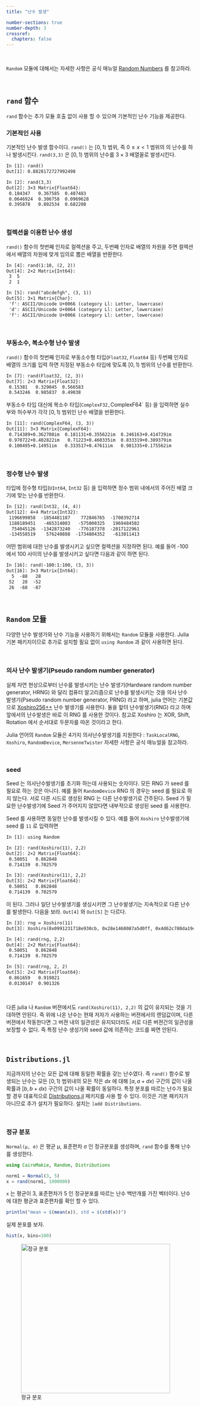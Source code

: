 ```yaml
---
title: "난수 발생"

number-sections: true
number-depth: 3
crossref:
  chapters: false
---
```


</br>

`Random` 모듈에 대해서는 자세한 사항은 공식 매뉴얼 [Random Numbers](https://docs.julialang.org/en/v1/stdlib/Random/) 를 참고하라.

</br>


## `rand` 함수

`rand` 함수는 추가 모듈 호출 없이 사용 할 수 있으며 기본적인 난수 기능을 제공한다.

### 기본적인 사용

기본적인 난수 발생 함수이다. `rand()` 는 $[0,\,1)$ 범위, 즉 $0\le x < 1$ 범위의 의 난수를 하나 발생시킨다. `rand(3,3)` 은 $[0,\,1)$ 범위의 난수를 $3\times 3$ 배열꼴로 발생시킨다. 

```txt
In [1]: rand()
Out[1]: 0.8828172727992498

In [2]: rand(3,3)
Out[2]: 3×3 Matrix{Float64}:
 0.184347   0.367585  0.487483
 0.0646924  0.306758  0.0969628
 0.395878   0.802534  0.682208
```

</br>

### 컬렉션을 이용한 난수 생성

`rand()` 함수의 첫번째 인자로 컬렉션을 주고, 두번째 인자로 배열의 차원을 주면 컬렉션에서 배열의 차원에 맞게 임의로 뽑은 배열을 반환한다.

```txt
In [4]: rand(1:10, (2, 2))
Out[4]: 2×2 Matrix{Int64}:
 3  5
 2  1

In [5]: rand("abcdefgh", (3, 1))
Out[5]: 3×1 Matrix{Char}:
 'f': ASCII/Unicode U+0066 (category Ll: Letter, lowercase)
 'd': ASCII/Unicode U+0064 (category Ll: Letter, lowercase)
 'f': ASCII/Unicode U+0066 (category Ll: Letter, lowercase)
```

</br>

### 부동소수, 복소수형 난수 발생

`rand()` 함수의 첫번째 인자로 부동소수형 타입(`Float32`, `Float64` 등) 두번째 인자로 배열의 크기를 입력 하면 지정된 부동소수 타입에 맞도록 $[0,\,1)$ 범위의 난수를 반환한다.

```txt
In [7]: rand(Float32, (2, 3))
Out[7]: 2×3 Matrix{Float32}:
 0.15381   0.329045  0.566583
 0.543246  0.985837  0.49038
```

부동소수 타입 대신에 복소수 타입(`ComplexF32, `ComplexF64` 등) 을 입력하면 실수부와 허수부가 각각 $[0,\,1)$ 범위인 난수 배열을 반환한다.

```txt
In [11]: rand(ComplexF64, (3, 3))
Out[11]: 3×3 Matrix{ComplexF64}:
 0.714389+0.362708im  0.181131+0.355622im  0.246163+0.414729im
 0.970722+0.402822im   0.71223+0.460335im  0.833319+0.389379im
 0.100495+0.14951im   0.333517+0.47611im   0.981335+0.175562im
 ```

</br>

### 정수형 난수 발생

타입에 정수형 타입(`UInt64`, `Int32` 등) 을 입력하면 정수 범위 내에서의 주어진 배열 크기에 맞는 난수를 반환한다.

```txt
In [12]: rand(Int32, (4, 4))
Out[12]: 4×4 Matrix{Int32}:
 1196699858  -1854481187    772846765  -1708392714
 1188189451   -465314003   -575000325   1969484502
  754045126  -1342873240   -776187378  -2017122961
 -134558519    576240888  -1734804352   -613011413
```

어떤 범위에 대한 난수를 발생시키고 싶으면 컬렉션을 지정하면 된다. 예를 들어 -100 에서 100 사이의 난수를 발생시키고 싶다면 다음과 같이 하면 된다.

```txt
In [16]: rand(-100:1:100, (3, 3))
Out[16]: 3×3 Matrix{Int64}:
  5  -88   28
 52   28  -52
 26  -68  -87
```

</br>

## `Random` 모듈

다양한 난수 발생가와 난수 기능을 사용하기 위해서는 `Random` 모듈을 사용한다. Julia 기본 패키지이므로 추가로 설치할 필요 없이 `using Random` 과 같이 사용하면 된다.

</br>

### 의사 난수 발생기(Pseudo random number generator)

실제 자연 현상으로부터 난수를 발생시키는 난수 발생기(Hardware random number generator, HRNG) 와 달리 컴퓨터 알고리즘으로 난수를 발생시키는 것을 의사 난수 발생기(Pseudo random number generator, PRNG) 라고 하며, julia 언어는 기본값으로  [Xoshiro256++](https://prng.di.unimi.it/) 난수 발생기를 사용한다. 둘을 핲텨 난수발생기(RNG) 라고 하며 앞에서의 난수발생은 바로 이 RNG 를 사용한 것이다. 참고로 Xoshiro 는 XOR, Shift, Rotation 에서 순서대로 두문자를 따온 것이라고 한다.

Julia 언어의 `Random` 모듈은 4가지 의사난수발생기를 지원한다 : `TaskLocalRNG`, `Xoshiro`, `RandomDevice`, `MersenneTwister` 자세한 사항은 공식 매뉴얼을 참고하라.

</br>


### seed

Seed 는 의사난수발생기를 초기화 하는데 사용되는 숫자이다. 모든 RNG 가 seed 를 필요로 하는 것은 아니다. 예를 들어 `RandomDevice` RNG 의 경우는 seed 를 필요로 하지 않는다. 서로 다른 시드로 생성된 RNG 는 다른 난수발생기로 간주된다. Seed 가 필요한 난수발생기에 Seed 가 주어지지 않았다면 내부적으로 생성된 seed 를 사용한다. 

Seed 를 사용하면 동일한 난수를 발생시킬 수 있다. 예를 들어 `Xoshiro` 난수발생기에 seed 를 `11` 로 입력하면 

```txt
In [1]: using Random

In [2]: rand(Xoshiro(11), 2,2)
Out[2]: 2×2 Matrix{Float64}:
 0.58051   0.862848
 0.714139  0.702579

In [3]: rand(Xoshiro(11), 2,2)
Out[3]: 2×2 Matrix{Float64}:
 0.58051   0.862848
 0.714139  0.702579
```

이 된다. 그러나 일단 난수발생기를 생싱시키면 그 난수발생기는 지속적으로 다른 난수를 발생한다. 다음을 보라. `Out[4]` 와 `Out[5]` 는 다르다.

```txt
In [3]: rng = Xoshiro(11)
Out[3]: Xoshiro(0x0991231718e930cb, 0x28e1460087a5d0ff, 0x4d62c780da1946f0, 0x764f51fefd621192, 0x434e1895e0078176)

In [4]: rand(rng, 2,2)
Out[4]: 2×2 Matrix{Float64}:
 0.58051   0.862848
 0.714139  0.702579

In [5]: rand(rng, 2, 2)
Out[5]: 2×2 Matrix{Float64}:
 0.861659   0.919821
 0.0130147  0.901326
```

</br>

다른 julia 나 `Random` 버젼에서도 `rand(Xoshiro(11), 2,2)` 의 값이 유지되는 것을 기대하면 안된다. 즉 위에 나온 난수는 현재 저자가 사용하는 버젼에서의 랜덤값이며, 다른 버젼에서 작동한다면 그 버젼 내의 일관성은 유지되더라도 서로 다른 버젼간의 일관성을 보장할 수 없다. 즉 특정 난수 생성기와 seed 값에 의존하는 코드를 짜면 안된다.


</br>

## `Distributions.jl`

지금까지의 난수는 모든 값에 대해 동일한 확률을 갖는 난수였다. 즉 `rand()` 함수로 발생되는 난수는 모든 $[0,\,1)$ 범위내의 모든 작은 $dx$ 에 대해 $[a, a+dx)$ 구간의 값이 나올 확률과 $[b, b+dx)$ 구간의 값이 나올 확률이 동일하다. 특정 분포를 따르는 난수가 필요할 경우 대표적으로 [Distributions.jl](https://juliastats.org/Distributions.jl/stable/) 패키지를 사용 할 수 있다. 이것은 기본 패키지가 아니므로 추가 설치가 필요하다. 설치는 `]add Distributions`.

</br>

### 정규 분포

`Normal(μ, σ)` 은 평균 μ, 표준편차 σ 인 정규분포를 생성하며, `rand` 함수를 통해 난수를 생성한다. 

```julia
using CairoMakie, Random, Distributions

norm1 = Normal(3, 5)
x = rand(norm1, 1000000)
```

`x` 는 평균이 3, 표준편차가 5 인 정규분포를 따르는 난수 백만개를 가진 벡터이다. 난수에 대한 평균과 표준편차를 확인 할 수 있다.


```julia
println("mean = $(mean(x)), std = $(std(x))")
```


실제 분포를 보자.
```julia
hist(x, bins=100)
```

![정규 분포](norm.png){#fig-norm_distribution width=400}








